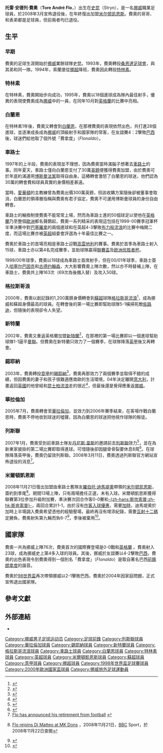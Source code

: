 {{noteTA
|G1=足球
|G2=uefa
|G3=FAcup
|T=zh-hans:托雷·安德烈·弗洛;zh-hk:托雷·安德列·費奧;zh-tw:托雷·安德烈·弗洛;
|1=zh-hans:托雷·安德烈·弗洛;zh-hk:托雷·安德列·費奧;zh-tw:托雷·安德烈·弗洛;
|2=zh-hans:弗洛;zh-hk:費奧;zh-tw:弗洛;
|3=zh-hans:罗伯托·迪马特奥;zh-hk:迪馬堤奧;zh-tw:羅伯托·迪馬特奧;
|4=zh-hans:哈塞尔巴因克;zh-hk:哈索賓基;zh-tw:哈塞爾巴因克;
|5=zh-hans:古德约翰森;zh-hk:古莊臣;zh-tw:古德約翰森;
}}
{{Football player infobox
| playername =托雷·安德烈·費奧<br />''Tore André Flo''
|image          = Tore André Flo 2018.jpg
| fullname = Tore André Flo
| nickname = ''Flonaldo''
| dateofbirth = {{birth date and age|1973|6|15}}
| cityofbirth = [[斯特林_(挪威)|史昆]]
| countryofbirth = [[挪威|挪威]]
| height = {{height|meters=1.93}}
| weight = 
|currentclub    = 
| position = [[前鋒_(足球)|前鋒]]
| youthyears = 
| youthclubs = 
| years = 1993-94<br />1995<br />1996-97<br />1997-00<br />2000-02<br />2002-03<br />2003-05 <br />2005-06<br />2007-08<br />2008-09
| clubs = [[桑恩達足球會|桑恩達]]<br />[[特林素足球會|特林素]]<br />[[白蘭恩足球會|白蘭恩]]<br />[[切尔西足球俱乐部|切尔西]]<br />[[流浪者足球俱乐部|流浪者]]<br />[[桑德兰足球俱乐部|桑德兰]]<br />[[錫耶納足球俱樂部|錫耶納]]<br />[[華拉倫加足球會|華拉倫加]]<br />[[利兹联足球俱乐部|利兹联]]<br />[[米尔顿凯恩斯足球俱乐部|米尔顿凯恩斯]]
| caps(goals) =  {{0}}44 (21) <br /> {{0}}26 (18) <br /> {{0}}40 (28) <br /> 112 (34) <br /> {{0}}80 (40) <br /> {{0}}29 {{0}}(4) <br />  {{0}}63 (13) <br /> {{0}}24 {{0}}(4) <br /> {{0}}23 {{0}}(4)<br />{{0}}13 {{0}}(0)
| nationalyears = 1995-04
| nationalteam = [[挪威國家足球隊|挪威]]
| nationalcaps(goals) = {{0}}76 (23) 
| pcupdate = 2009年5月20日 (三) 03:31 (UTC)
| ntupdate = 2007.03.07
}}
'''托雷·安德列·費奧'''（'''Tore André Flo'''，{{bd|1973年|6月15日|catIdx=F}}）出生在[[斯特林_(挪威)|史昆]]（Stryn），是一名[[挪威|挪威]]職業足球員，於2008年3月宣佈退役後，在年終復出加盟[[米尔顿凯恩斯足球俱乐部|米尔顿凯恩斯]]。費奧的哥哥{{Link-en|祖斯汀·費奧|Jostein Flo}}、{{Link-en|渣路·費奧|Jarle Flo}}和表弟{{Link-en|卡活·費奧|Håvard Flo}}都是足球員，但前兩者均已退役。

== 生平 ==
=== 早期 ===
費奧的足球生涯開始於[[挪威|挪威]]業餘球隊史昆。1993年，費奧轉投[[桑恩達足球會|桑恩達足球會]]，與其弟{{Link-en|祖斯汀·費奧|Jostein Flo}}和{{Link-en|渣路·費奧|Jarle Flo}}同一隊。1994年，索蘭堡從[[挪威足球超級聯賽|挪超]]降班，費奧因此轉投[[特林素足球會|特林素]]。

=== 特林素 ===
在特林素，費奧開始步向成功，1995年，費奧以18個進球成為隊內最佳射手，優異的表現使費奧成為[[挪威國家足球隊|挪威]]中的一員，在同年10月對[[英格蘭足球代表隊|英格蘭]]的比賽中亮相。

=== 白蘭恩 ===
在特林素1年後，費奧又轉會到[[白蘭恩足球會|白蘭恩]]，在那裡費奧的表現依然出色，共打進28個進球，並逐漸成長成為[[挪威國家足球隊|挪威]]的頂級射手和國家隊的常客，在友誼賽4：2擊敗[[巴西國家足球隊|巴西]]後，球迷們給他取了個外號「費拿度」（''Flonaldo''）。

=== 車路士 ===
1997年的上半段，費奧的表現並不理想，因為費奧當時滿腦子想著去[[車路士足球會|車路士]]的事。同年夏天，車路士僅向白蘭恩支付了30萬[[英鎊|英鎊]]便獲得費奧加盟，由於費奧可於年底約滿運用[[博斯曼法案|博斯曼法案]]取得自由身。這樁轉會激怒了白蘭恩的球迷，他們認為30萬的轉會費和球員真實的身價相差甚遠。

當時，[[愛華頓足球會|愛華頓]]的主教練{{le|祖·萊爾|Joe Royle|萊爾}}曾為費奧出價300萬英鎊，但該收購方案隨後卻被董事會取消，白蘭恩的領導層指稱與費奧有君子協定，費奧不可運用博斯曼球員的身份自由轉會。

車路士的輪換制使費奧不能常常上場，然而為車路士進的50個球足以使他在[[英格蘭|英格蘭]]乃至整個[[歐洲|歐洲]]都名聲鵲起，費奧一系列精采的表現這包括在1999-00賽季冠軍杯半準決賽中對[[巴塞罗那足球俱乐部|巴塞羅拿]]的兩個進球和在英超4-3擊敗[[布力般流浪足球會|布力般流浪]]的比賽中梅開二度，而這場比賽亦被[[英格蘭足球超級聯賽|英超]]組委會評選為十年最佳比賽之一。

費奧於車路士的首場亮相是車路士迎戰[[考文垂足球俱乐部|高雲地利]]的賽事。費奧於首季為車路士射入15球，車路士亦以第4名完成賽季，並助球隊贏得[[英格蘭聯賽盃|聯賽盃]]及[[欧洲优胜者杯|欧洲优胜者杯]]。

1999/00年球季，費奧以19球成為車路士首席射手，但在00/01年球季，車路士簽入[[吉米·弗洛伊德·哈塞尔巴因克|哈塞尔巴因克]]和[[埃聚尔·古德约翰森|古德约翰森]]，大大影響費奧上陣次數，然以亦不時替補上陣，在車路士，費奧共上陣163次（69次為後備入替）及攻入50球。

=== 格拉斯哥浪 ===
2000年，費奧以創記錄的1,200萬鎊身價轉會到[[蘇格蘭足球超級聯賽|蘇超]]球隊[[格拉斯哥流浪足球會|格拉斯哥流浪]]<ref>{{Cite web |url=http://news.bbc.co.uk/sport2/hi/football/1033258.stm |title=Flo goes to Rangers |accessdate=2008-02-14 |archive-date=2013-07-15 |archive-url=https://www.webcitation.org/6I7MeDYkn?url=http://news.bbc.co.uk/sport2/hi/football/1033258.stm |dead-url=no }}</ref>，成為挪威和蘇超身價最高的球員。在轉會後的第一場比賽即幫助球隊5-1橫掃死敵[[些路迪足球會|些路迪]]，但隨後的表現卻令人失望。

=== 新特蘭 ===
2002年，費奧又重返英格蘭加盟[[新特蘭足球會|新特蘭]]<ref>{{Cite web |url=http://news.bbc.co.uk/sport2/hi/football/teams/s/sunderland/2225278.stm |title=Flo joins Sunderland |accessdate=2008-02-14 |archive-date=2002-12-31 |archive-url=https://web.archive.org/web/20021231005905/http://news.bbc.co.uk/sport2/hi/football/teams/s/sunderland/2225278.stm |dead-url=no }}</ref>，在那裡的第一場比賽即以一個進球幫助球隊1-1逼平[[曼聯足球會|曼聯]]。但費奧在新特蘭只效力了一個賽季，在球隊降落[[英格蘭足球甲級聯賽|英甲]]後又再轉會。

=== 錫耶納 ===
2003年，費奧轉投[[意大利足球甲級聯賽|意甲]]的[[錫耶納足球俱樂部|錫耶納]]<ref>{{Cite web |url=http://news.bbc.co.uk/sport2/hi/football/teams/s/sunderland/3169055.stm |title=Flo completes Siena move |access-date=2008-02-14 |archive-date=2020-11-05 |archive-url=https://web.archive.org/web/20201105221755/http://news.bbc.co.uk/sport2/hi/football/teams/s/sunderland/3169055.stm |dead-url=no }}</ref>，費奧再那效力了兩個賽季並取得不錯的成績，但因費奧的妻子和孩子很難適應南歐的生活環境，04年決定離開[[意大利|意大利]]，計畫返回[[英國|英國]]的他曾經和[[昆士柏流浪足球會|昆士柏流浪]]走的很近<ref>{{Cite web |url=http://news.bbc.co.uk/sport2/hi/football/teams/q/qpr/4637403.stm |title=Holloway admits interest in Flo |access-date=2008-02-14 |archive-date=2017-01-14 |archive-url=https://web.archive.org/web/20170114230544/http://news.bbc.co.uk/sport2/hi/football/teams/q/qpr/4637403.stm |dead-url=no }}</ref>，但最後還是覺得應重返[[挪威|挪威]]。

=== 華拉倫加 ===
2005年7月，費奧轉會至[[華拉倫加足球會|華拉倫加]]，並效力到2006年賽季結束，在客場作戰白蘭恩時，費奧不停地收到球迷的噓聲，因為白蘭恩的球迷把他視作球隊的叛徒。

=== 列斯聯 ===
2007年1月，費奧受到前車路士隊友[[丹尼斯·韋斯|丹尼斯·韋斯]]的邀請前去[[列斯聯足球會|列斯聯]]效力<ref>{{Cite web |url=http://news.bbc.co.uk/sport2/hi/football/teams/l/leeds_united/6228673.stm |title=Wise signs former team-mate Flo |access-date=2008-02-14 |archive-date=2020-05-03 |archive-url=https://web.archive.org/web/20200503051146/http://news.bbc.co.uk/sport2/hi/football/teams/l/leeds_united/6228673.stm |dead-url=no }}</ref>，並在為新東家披掛的第二場比賽即取得進球。可惜隨後卻因腿骨骨裂要休息8周<ref>{{Cite web |url=http://news.bbc.co.uk/sport2/hi/football/teams/l/leeds_united/6317087.stm |title=Striker Flo injury blow for Leeds |access-date=2008-02-14 |archive-date=2016-09-20 |archive-url=https://web.archive.org/web/20160920054914/http://news.bbc.co.uk/sport2/hi/football/teams/l/leeds_united/6317087.stm |dead-url=no }}</ref>。在球隊降落英甲後，費奧仍留效列斯聯。2008年3月11日，費奧透過列斯聯官方網站宣佈退役的消息<ref>[http://www.leedsunited.com/page/NewsroomDetail/0,,10273~1262643,00.html Flo has announced his retirement from football] {{webarchive|url=https://web.archive.org/web/20080314132804/http://www.leedsunited.com/page/NewsroomDetail/0,,10273~1262643,00.html |date=2008-03-14 }}</ref>。

=== 米爾頓凱恩斯 ===
2008年11月21日復出加盟由車路士舊隊友[[罗伯托·迪马特奥|羅伯托·迪馬堤奧]]帶領的[[米尔顿凯恩斯足球俱乐部|米尔顿凯恩斯]]，簽約到季尾<ref>{{en}} [http://news.bbc.co.uk/sport2/hi/football/teams/m/milton_keynes_dons/7742104.stm Flo rejoins Di Matteo at MK Dons] {{Wayback|url=http://news.bbc.co.uk/sport2/hi/football/teams/m/milton_keynes_dons/7742104.stm |date=20180820203525 }}，2008年11月21日，[[BBC|BBC]] Sport，於2008年11月22日查閱</ref>。期間13場上陣，只有兩場擔任正選，未有入球。米爾頓凱恩斯獲得聯賽第3位參加升級附加賽，準決賽次回合作客0-0賽和[[斯坎索普联足球俱乐部|-{zh-hans:斯坎索普;zh-hk:斯肯索普}-]]，兩回合累計1-1，由於沒有[[作客入球優惠|作客入球優惠]]，需要[[加時賽|加時]]，迪馬堤奧於加時上半場調入費奧希望憑他的經驗壓場，最終再沒有增添紀錄，需要[[互射十二碼|互射十二碼]]定勝負，費奧射失第九輪而負6-7<ref>{{cite news |language=en |url=http://news.bbc.co.uk/sport2/hi/football/eng_div_2/8038237.stm |title=MK Dons 0-0 Scunthorpe (agg 1-1) |publisher=[[BBC|BBC]] Sport |date=2009-05-15 |accessdate=2009-05-20 |archive-date=2009-05-18 |archive-url=https://web.archive.org/web/20090518043444/http://news.bbc.co.uk/sport1/hi/football/eng_div_2/8038237.stm |dead-url=no }}</ref>，季後被棄用<ref>{{cite news |language=en |url=http://news.bbc.co.uk/sport2/hi/football/teams/m/milton_keynes_dons/8057929.stm |title=Six players shown Dons exit door |publisher=[[BBC|BBC]] Sport |date=2009-05-19 |accessdate=2009-05-20 |archive-date=2019-06-05 |archive-url=https://web.archive.org/web/20190605032555/http://news.bbc.co.uk/sport2/hi/football/teams/m/milton_keynes_dons/8057929.stm |dead-url=no }}</ref>。

== 國家隊 ==
費奧一共為挪威上陣76次，費奧首次的國際賽登場是0-0戰和[[英格蘭足球代表隊|英格蘭]] 。費奧射入23球，成為挪威史上第4多入球的球員。其後，挪威於友誼賽以4-2擊敗[[巴西國家足球隊|巴西]]，費奧的出色表現令到費奧得到一個別名「費拿度」（''Flonaldo''）是取自著名巴西[[前鋒_(足球)|前鋒]][[朗拿度|朗拿度]]的諧音。

費奧於[[1998年世界盃足球賽|98世界盃]]再次帶領挪威以2-1擊敗巴西。費奧於2004年因家庭問題，正式宣佈退出國家隊。

== 參考文獻 ==
{{reflist}}

== 外部連結 ==
* {{soccerbase|id=12118|name=托雷·安德烈·費奧}}

{{DEFAULTSORT:Flo, Tore Andre}}
[[Category:挪威男子足球运动员|Category:挪威男子足球运动员]]
[[Category:足球前鋒|Category:足球前鋒]]
[[Category:列斯聯球員|Category:列斯聯球員]]
[[Category:華拉倫加球員|Category:華拉倫加球員]]
[[Category:錫耶納球員|Category:錫耶納球員]]
[[Category:新特蘭球員|Category:新特蘭球員]]
[[Category:格拉斯哥流浪球員|Category:格拉斯哥流浪球員]]
[[Category:車路士球員|Category:車路士球員]]
[[Category:白蘭恩球員|Category:白蘭恩球員]]
[[Category:特林素球員|Category:特林素球員]]
[[Category:英超球員|Category:英超球員]]
[[Category:米爾頓凱恩斯球員|Category:米爾頓凱恩斯球員]]
[[Category:蘇超球員|Category:蘇超球員]]
[[Category:意甲球員|Category:意甲球員]]
[[Category:挪超球員|Category:挪超球員]]
[[Category:1998年世界盃足球賽球員|Category:1998年世界盃足球賽球員]]
[[Category:2000年歐洲國家盃球員|Category:2000年歐洲國家盃球員]]
[[Category:挪威旅外足球運動員|Category:挪威旅外足球運動員]]